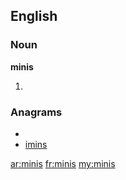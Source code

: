 ==English==

===Noun===
'''minis'''

#{{plural of|[[mini]]}}

===Anagrams===
* {{alphagram|iimns}}
* [[imins#English|imins]]

[[ar:minis]]
[[fr:minis]]
[[my:minis]]